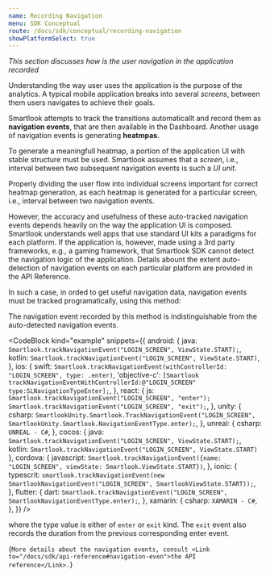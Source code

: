 ```yaml
---
name: Recording Navigation
menu: SDK Conceptual
route: /docs/sdk/conceptual/recording-navigation
showPlatformSelect: true
---
```



<Title>Recording Navigation</Title>

*This section discusses how is the user navigation in the application recorded*

Understanding the way user uses the application is the purpose of the analytics. A typical mobile application breaks into several *screens*, between them users navigates to achieve their goals.

Smartlook attempts to track the transitions automaticallt and record them as **navigation events**, that are then available in the Dashboard. Another usage of navigation events is generating **heatmpas**.

To generate a meaningfull heatmap, a portion of the application UI with stable structure must be used. Smartlook assumes that a *screen*, i.e., interval between two subsequent navigation events is such a *UI unit*.

<TextBlock kind="important">
Properly dividing the user flow into individual screens important for correct heatmap generation, as each heatmap is generated for a particular screen, i.e., interval between two navigation events.
</TextBlock>

However, the accuracy and usefulness of these auto-tracked navigation events depends heavily on the way the application UI is composed. Smartlook understands well apps that use standard UI kits a paradigms for each platform. If the application is, however, made using a 3rd party frameworks, e.g., a gaming framework, that Smartlook SDK cannot detect the navigation logic of the application. Details abount the extent auto-detection of navigation events on each particular platform are provided in the API Reference.

In such a case, in orded to get useful navigation data, navigation events must be tracked programatically, using this method:

<TextBlock kind="note">
The navigation event recorded by this method is indistinguishable from the auto-detected navigation events.
</TextBlock>

<CodeBlock kind="example"
  snippets={{
    android: {
      java: `
Smartlook.trackNavigationEvent("LOGIN_SCREEN", ViewState.START);
      `,
    kotlin: `
Smartlook.trackNavigationEvent("LOGIN_SCREEN", ViewState.START)
      `,
    },
    ios: {
      swift: `
Smartlook.trackNavigationEvent(withControllerId: "LOGIN_SCREEN", type: .enter)
      `,
      'objective-c': `
[Smartlook trackNavigationEventWithControllerId:@"LOGIN_SCREEN" type:SLNavigationTypeEnter];
      `,
    },
    react: {
      js: `
Smartlook.trackNavigationEvent("LOGIN_SCREEN", "enter");
Smartlook.trackNavigationEvent("LOGIN_SCREEN", "exit");
`,
    },
    unity: {
      csharp: `
SmartlookUnity.Smartlook.TrackNavigationEvent("LOGIN_SCREEN", SmartlookUnity.Smartlook.NavigationEventType.enter);
`,
    },
    unreal: {
      csharp: `
UNREAL - C#
      `,
    },
    cocos: {
      java: `
Smartlook.trackNavigationEvent("LOGIN_SCREEN", ViewState.START);
      `,
      kotlin: `
Smartlook.trackNavigationEvent("LOGIN_SCREEN", ViewState.START)
      `
   },
   cordova: {
      javascript: `
Smartlook.trackNavigationEvent({name: "LOGIN_SCREEN", viewState: Smartlook.ViewState.START})
    `,
    },
    ionic: {
      typescrit: `
smartlook.trackNavigationEvent(new SmartlookNavigationEvent("LOGIN_SCREEN", SmartlookViewState.START));
      `,
    },
   flutter: {
      dart: `
Smartlook.trackNavigationEvent("LOGIN_SCREEN", SmartlookNavigationEventType.enter);
   `,
   },
xamarin: {
      csharp: `
XAMARIN - C#
      `,
    },
  }}
/>


where the type value is either of `enter` or `exit` kind. The `exit` event also records the duration from the previous corresponding enter event.

<TextBlock>{`
More details about the navigation events, consult <Link to="/docs/sdk/api-reference#navigation-even">the API reference</Link>.
`}</TextBlock>

